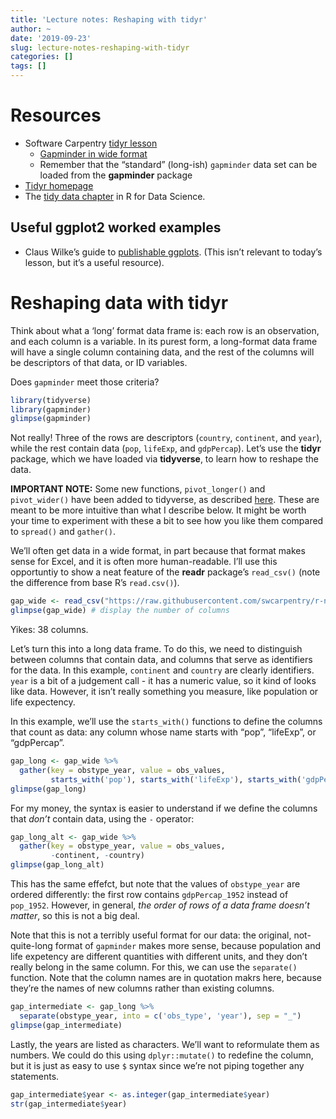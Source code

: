 ```yaml
---
title: 'Lecture notes: Reshaping with tidyr'
author: ~
date: '2019-09-23'
slug: lecture-notes-reshaping-with-tidyr
categories: []
tags: []
---
```


# Resources

* Software Carpentry [tidyr lesson](http://swcarpentry.github.io/r-novice-gapminder/14-tidyr/index.html)
    * [Gapminder in wide format](https://raw.githubusercontent.com/swcarpentry/r-novice-gapminder/gh-pages/_episodes_rmd/data/gapminder_wide.csv)
    * Remember that the "standard" (long-ish) `gapminder` data set can be loaded from the **gapminder** package
* [Tidyr homepage](https://tidyr.tidyverse.org/)
* The [tidy data chapter](https://r4ds.had.co.nz/tidy-data.html) in R for Data Science.

## Useful ggplot2 worked examples

* Claus Wilke's guide to [publishable ggplots](https://wilkelab.org/practicalgg/). (This isn't relevant to today's lesson, but it's a useful resource).

# Reshaping data with **tidyr**

Think about what a 'long' format data frame is: each row is an observation, and each column is a variable. In its purest form, a long-format data frame will have a single column containing data, and the rest of the columns will be descriptors of that data, or ID variables. 

Does `gapminder` meet those criteria?
```r
library(tidyverse)
library(gapminder)
glimpse(gapminder)
```

Not really! Three of the rows are descriptors (`country`, `continent`, and `year`), while the rest contain data (`pop`, `lifeExp`, and `gdpPercap`). Let's use the **tidyr** package, which we have loaded via **tidyverse**, to learn how to reshape the data.

**IMPORTANT NOTE:** Some new functions, `pivot_longer()` and `pivot_wider()` have been added to tidyverse, as described [here](https://tidyr.tidyverse.org/articles/pivot.html). These are meant to be more intuitive than what I describe below. It might be worth your time to experiment with these a bit to see how you like them compared to `spread()` and `gather()`.

We'll often get data in a wide format, in part because that format makes sense for Excel, and it is often more human-readable. I'll use this opportuntiy to show a neat feature of the **readr** package's `read_csv()` (note the difference from base R's `read.csv()`).



```r
gap_wide <- read_csv("https://raw.githubusercontent.com/swcarpentry/r-novice-gapminder/gh-pages/_episodes_rmd/data/gapminder_wide.csv")
glimpse(gap_wide) # display the number of columns
```

Yikes: 38 columns. 

Let's turn this into a long data frame. To do this, we need to distinguish between columns that contain data, and columns that serve as identifiers for the data. In this example, `continent` and `country` are clearly identifiers. `year` is a bit of a judgement call - it has a numeric value, so it kind of looks like data. However, it isn't really something you measure, like population or life expectency. 

In this example, we'll use the `starts_with()` functions to define the columns that count as data: any column whose name starts with "pop", "lifeExp", or "gdpPercap".


```r
gap_long <- gap_wide %>%
  gather(key = obstype_year, value = obs_values, 
         starts_with('pop'), starts_with('lifeExp'), starts_with('gdpPercap'))
glimpse(gap_long)
```

For my money, the syntax is easier to understand if we define the columns that *don't* contain data, using the `-` operator:

```r
gap_long_alt <- gap_wide %>%
  gather(key = obstype_year, value = obs_values,
         -continent, -country)
glimpse(gap_long_alt)
```
This has the same effefct, but note that the values of `obstype_year` are ordered differently: the first row contains `gdpPercap_1952` instead of `pop_1952`. However, in general, *the order of rows of a data frame doesn't matter*, so this is not a big deal.

Note that this is not a terribly useful format for our data: the original, not-quite-long format of `gapminder` makes more sense, because population and life expetency are different quantities with different units, and they don't really belong in the same column. For this, we can use the `separate()` function. Note that the column names are in quotation makrs here, because they're the names of new columns rather than existing columns.

```r
gap_intermediate <- gap_long %>% 
  separate(obstype_year, into = c('obs_type', 'year'), sep = "_")
glimpse(gap_intermediate)
```
Lastly, the years are listed as characters. We'll want to reformulate them as numbers. We could do this using `dplyr::mutate()` to redefine the column, but it is just as easy to use `$` syntax since we're not piping together any statements. 

```r
gap_intermediate$year <- as.integer(gap_intermediate$year)
str(gap_intermediate$year)
```

